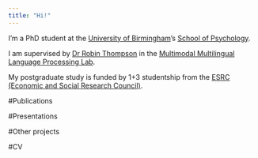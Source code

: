 ```yaml
---
title: "Hi!"
---
```


I'm a PhD student at the [University of Birmingham](http://www.birmingham.ac.uk/index.aspx)'s [School of Psychology](https://www.birmingham.ac.uk/schools/psychology/index.aspx).

I am supervised by [Dr Robin Thompson](https://www.birmingham.ac.uk/schools/psychology/people/profile.aspx?ReferenceId=71086) in the [Multimodal Multilingual Language Processing Lab](https://m2l2lab.com).

My postgraduate study is funded by 1+3 studentship from the [ESRC (Economic and Social Research Council)](https://esrc.ukri.org/).  

#Publications

#Presentations

#Other projects

#CV

